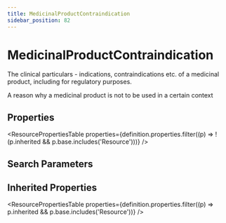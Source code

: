 ```yaml
---
title: MedicinalProductContraindication
sidebar_position: 82
---
```


# MedicinalProductContraindication

The clinical particulars - indications, contraindications etc. of a medicinal product, including for regulatory purposes.

  <Tabs queryString="intro-section">
  <TabItem value="usage" label="Usage" default>
    <div>   <a name="scope"></a>      <p>    A reason why a medicinal product is not to be used in a certain context   </p>  </div>
    </TabItem>
  
  
  
</Tabs>


## Properties

<ResourcePropertiesTable properties={definition.properties.filter((p) => !(p.inherited && p.base.includes('Resource')))} />

## Search Parameters

<SearchParamsTable searchParams={definition.searchParameters} />

## Inherited Properties

<ResourcePropertiesTable properties={definition.properties.filter((p) => p.inherited && p.base.includes('Resource'))} />


